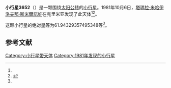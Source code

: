 {{Infobox planet
| bgcolour = #FFFFC0
| name = 3652 Soros
| symbol = 
| image = 
| caption = 
| discovery = yes
| discovery_ref = 
| discoverer = [[塔瑪拉·米哈伊洛夫那·斯米爾諾娃|塔瑪拉·米哈伊洛夫那·斯米爾諾娃]]
| discovery_site = [[克里米亚|克里米亚]] 
| discovered = 1981年10月6日
| designations = yes
| mp_name = 
| named_after = 
| alt_names = 1981 TC3/ 1977 PT / 1984 JD1
| mp_category = [[主带小行星|主带小行星]]
| orbit_ref = <ref name="a">[http://ssd.jpl.nasa.gov/sbdb.cgi?sstr=3652 3652 Soros] {{Wayback|url=http://ssd.jpl.nasa.gov/sbdb.cgi?sstr=3652 |date=20210830191224 }}，小行星數據庫瀏覽器（JPL Small-Body Database Browser）－[[美国国家航空航天局|美国国家航空航天局]]喷气推进实验室</ref>
| epoch = 2456400.5 (2013年4月18日更新)
| aphelion = {{convert|2.82480708731226|AU|km|3|abbr=on|lk=out}}
| perihelion = {{convert|1.906589917921985|AU|km|3|abbr=on}}
| semimajor = {{convert|2.365698502617123|AU|km|3|abbr=on}}
| eccentricity = 0.194068933
| period = 1329.03837 [[日|日]]<br />3.64[[儒略年|儒略年]]
| avg_speed = 
| inclination = 2.271164127906601
| asc_node = 245.5841230885194
| mean_anomaly = 
| arg_peri = 61.94329357495348
| satellites = 
| physical_characteristics = yes
| dimensions = 
| mass = 
| density = 
| surface_grav = 
| escape_velocity = 
| sidereal_day = 
| axial_tilt = 
| pole_ecliptic_lat = 
| pole_ecliptic_lon = 
| albedo = 
| temperatures= 
| temp_name1 = 
| mean_temp_1 = 
| max_temp_1 = 
| temp_name2 = 
| max_temp_2 = 
| spectral_type = 
| abs_magnitude = 61.94329357495348
}}

'''小行星3652'''（{{lang-en|3652 Soros}}）是一颗围绕[[太阳|太阳]][[公转|公转]]的[[小行星|小行星]]。1981年10月6日，[[塔瑪拉·米哈伊洛夫那·斯米爾諾娃|塔瑪拉·米哈伊洛夫那·斯米爾諾娃]]在克里米亚发现了此天体<ref name="a" /><ref>{{cite news|title=小行星列表|url=http://cfa-www.harvard.edu/iau/lists/NumberedMPs.txt|accessdate=2013-07-08|newspaper=哈佛大学|archive-date=2008-05-17|archive-url=https://web.archive.org/web/20080517010638/http://cfa-www.harvard.edu/iau/lists/NumberedMPs.txt|dead-url=no}}</ref>。

这颗小行星的[[绝对星等|绝对星等]]为61.94329357495348等<ref name="a" />。

==参考文献==
{{reflist}}
{{Minor Planet Number|[[小行星3651|小行星3651]]|[[小行星3653|小行星3653]]}}

{{小天体}}

[[Category:小行星带天体|Category:小行星带天体]]
[[Category:1981年发现的小行星|Category:1981年发现的小行星]]

{{asteroid-stub}}